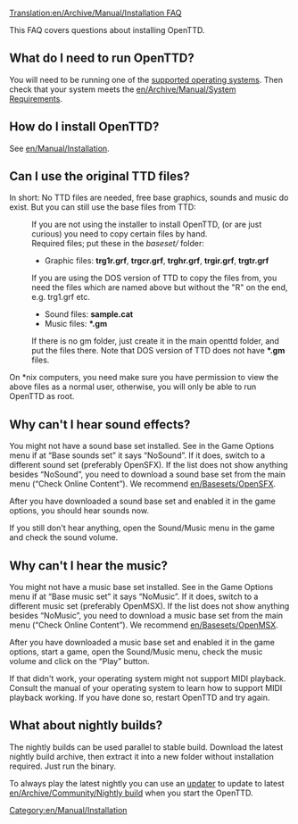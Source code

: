 [[Translation:en/Archive/Manual/Installation FAQ]]


This FAQ covers questions about installing OpenTTD.

== What do I need to run OpenTTD? ==
You will need to be running one of the [[en/Archive/Compilation and Ports/Operating system|supported operating systems]]. Then check that your system meets the [[en/Archive/Manual/System Requirements]].

== How do I install OpenTTD? ==
See [[en/Manual/Installation]].

== Can I use the original TTD files? ==

In short: No TTD files are needed, free base graphics, sounds and music do exist. But you can still use the base files from TTD:

:If you are not using the installer to install OpenTTD, (or are just curious) you need to copy certain files by hand.
:Required files; put these in the <i>baseset/</i> folder:
:* Graphic files: <b>trg1r.grf</b>, <b>trgcr.grf</b>, <b>trghr.grf</b>, <b>trgir.grf</b>, <b>trgtr.grf</b>
:If you are using the DOS version of TTD to copy the files from, you need the files which are named above but without the "R" on the end, e.g. trg1.grf etc.
:* Sound files: <b>sample.cat</b>
:* Music files: <b>*.gm</b>
:If there is no gm folder, just create it in the main openttd folder, and put the files there. Note that DOS version of TTD does not have <b>*.gm</b> files.

On *nix computers, you need make sure you have permission to view the above files as a normal user, otherwise, you will only be able to run OpenTTD as root.

== Why can't I hear sound effects? ==
You might not have a sound base set installed. See in the Game Options menu if at “Base sounds set” it says “NoSound”. If it does, switch to a different sound set (preferably OpenSFX). If the list does not show anything besides “NoSound”, you need to download a sound base set from the main menu (“Check Online Content”). We recommend [[en/Basesets/OpenSFX]].

After you have downloaded a sound base set and enabled it in the game options, you should hear sounds now.

If you still don't hear anything, open the Sound/Music menu in the game and check the sound volume.

== Why can't I hear the music? ==
You might not have a music base set installed. See in the Game Options menu if at “Base music set” it says “NoMusic”. If it does, switch to a different music set (preferably OpenMSX). If the list does not show anything besides “NoMusic”, you need to download a music base set from the main menu (“Check Online Content”). We recommend [[en/Basesets/OpenMSX]].

After you have downloaded a music base set and enabled it in the game options, start a game, open the Sound/Music menu, check the music volume and click on the “Play” button.

If that didn't work, your operating system might not support MIDI playback. Consult the manual of your operating system to learn how to support MIDI playback working. If you have done so, restart OpenTTD and try again.

== What about nightly builds? ==
The nightly builds can be used parallel to stable build. Download the latest nightly build archive, then extract it into a new folder without installation required. Just run the binary.

To always play the latest nightly you can use an [[en/Archive/Community/OpenTTD Updaters|updater]] to update to latest [[en/Archive/Community/Nightly build]] when you start the OpenTTD.


[[Category:en/Manual/Installation]]